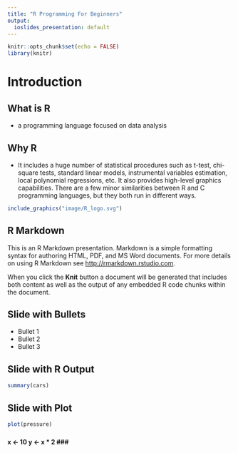 ```yaml
---
title: "R Programming For Beginners"
output:
  ioslides_presentation: default
---
```


```r
knitr::opts_chunk$set(echo = FALSE)
library(knitr)
```

# Introduction

## What is R
- a programming language focused on data analysis

## Why R
- It includes a huge number of statistical procedures such as t-test, chi-square tests, standard linear models, instrumental variables estimation, local polynomial regressions, etc. It also provides high-level graphics capabilities. There are a few minor similarities between R and C programming languages, but they both run in different ways.

```r
include_graphics("image/R_logo.svg") 
```

## R Markdown

This is an R Markdown presentation. Markdown is a simple formatting syntax for authoring HTML, PDF, and MS Word documents. For more details on using R Markdown see <http://rmarkdown.rstudio.com>.

When you click the **Knit** button a document will be generated that includes both content as well as the output of any embedded R code chunks within the document.

## Slide with Bullets

- Bullet 1
- Bullet 2
- Bullet 3

## Slide with R Output

```r
summary(cars)
```

## Slide with Plot

```r
plot(pressure)
```

### <b>
x <- 10
y <- x * 2
### </b>
